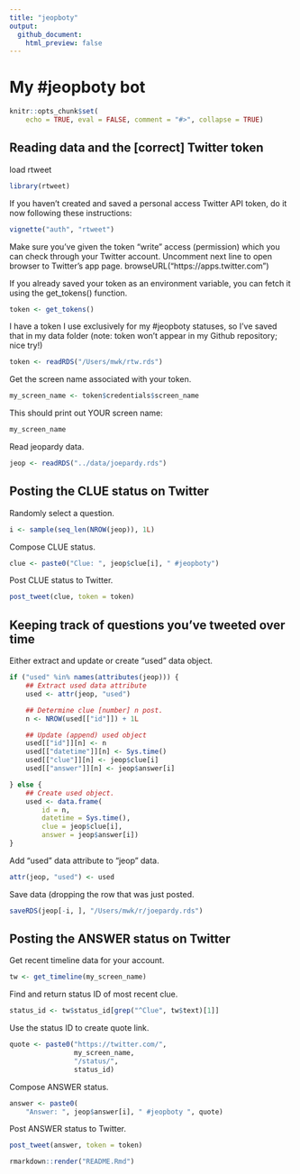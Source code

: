 ```yaml
---
title: "jeopboty"
output:
  github_document:
    html_preview: false
---
```




# My #jeopboty bot

```r
knitr::opts_chunk$set(
    echo = TRUE, eval = FALSE, comment = "#>", collapse = TRUE)
```

## Reading data and the [correct] Twitter token

load rtweet

```r
library(rtweet)
```

If you haven't created and saved a personal access
Twitter API token, do it now following these instructions:

```r
vignette("auth", "rtweet")
```

Make sure you've given the token "write" access (permission)
which you can check through your Twitter account.
Uncomment next line to open browser to Twitter's app page.
browseURL("https://apps.twitter.com")

If you already saved your token as an environment variable, you can
fetch it using the get_tokens() function.

```r
token <- get_tokens()
```

I have a token I use exclusively for my #jeopboty statuses,
so I've saved that in my data folder (note: token won't
appear in my Github repository; nice try!)

```r
token <- readRDS("/Users/mwk/rtw.rds")
```

Get the screen name associated with your token.

```r
my_screen_name <- token$credentials$screen_name
```

This should print out YOUR screen name:

```r
my_screen_name
```

Read jeopardy data.

```r
jeop <- readRDS("../data/joepardy.rds")
```


## Posting the CLUE status on Twitter

Randomly select a question.

```r
i <- sample(seq_len(NROW(jeop)), 1L)
```

Compose CLUE status.

```r
clue <- paste0("Clue: ", jeop$clue[i], " #jeopboty")
```

Post CLUE status to Twitter.

```r
post_tweet(clue, token = token)
```

## Keeping track of questions you've tweeted over time

Either extract and update or create "used" data object.

```r
if ("used" %in% names(attributes(jeop))) {
    ## Extract used data attribute
    used <- attr(jeop, "used")

    ## Determine clue [number] n post.
    n <- NROW(used[["id"]]) + 1L

    ## Update (append) used object
    used[["id"]][n] <- n
    used[["datetime"]][n] <- Sys.time()
    used[["clue"]][n] <- jeop$clue[i]
    used[["answer"]][n] <- jeop$answer[i]

} else {
    ## Create used object.
    used <- data.frame(
        id = n,
        datetime = Sys.time(),
        clue = jeop$clue[i],
        answer = jeop$answer[i])
}
```

Add "used" data attribute to "jeop" data.

```r
attr(jeop, "used") <- used
```

Save data (dropping the row that was just posted.

```r
saveRDS(jeop[-i, ], "/Users/mwk/r/joepardy.rds")
```

## Posting the ANSWER status on Twitter

Get recent timeline data for your account.

```r
tw <- get_timeline(my_screen_name)
```

Find and return status ID of most recent clue.

```r
status_id <- tw$status_id[grep("^Clue", tw$text)[1]]
```

Use the status ID to create quote link.

```r
quote <- paste0("https://twitter.com/",
                my_screen_name,
                "/status/",
                status_id)
```

Compose ANSWER status.

```r
answer <- paste0(
    "Answer: ", jeop$answer[i], " #jeopboty ", quote)
```

Post ANSWER status to Twitter.

```r
post_tweet(answer, token = token)
```



```r
rmarkdown::render("README.Rmd")
```
